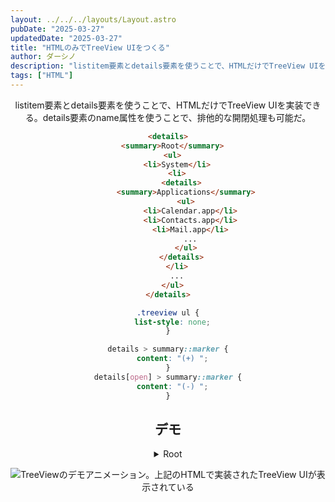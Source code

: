 ```yaml
---
layout: ../../../layouts/Layout.astro
pubDate: "2025-03-27"
updatedDate: "2025-03-27"
title: "HTMLのみでTreeView UIをつくる"
author: ダーシノ
description: "listitem要素とdetails要素を使うことで、HTMLだけでTreeView UIを実装できる。details要素のname属性を使うことで、排他的な開閉処理も可能だ。"
tags: ["HTML"]
---
```



<Header {...frontmatter} />

listitem要素とdetails要素を使うことで、HTMLだけでTreeView UIを実装できる。details要素のname属性を使うことで、排他的な開閉処理も可能だ。

```html
<details>
  <summary>Root</summary>
  <ul>
    <li>System</li>
    <li>
      <details>
        <summary>Applications</summary>
        <ul>
          <li>Calendar.app</li>
          <li>Contacts.app</li>
          <li>Mail.app</li>
          ...
        </ul>
      </details>
    </li>
    ...
  </ul>
</details>
```

```css
.treeview ul {
  list-style: none;
}

details > summary::marker {
  content: "(+) ";
}
details[open] > summary::marker {
  content: "(-) ";
}
```

## デモ

<section id="demo">
  <details class="treeview">
    <summary>Root</summary>
    <ul>
      <li>System</li>
      <li>
        <details>
          <summary>Applications</summary>
          <ul>
            <li>Calendar.app</li>
            <li>Contacts.app</li>
            <li>Mail.app</li>
          </ul>
        </details>
      </li>
      <li>
        <details>
          <summary>Users</summary>
          <ul>
            <li>root</li>
            <li>
              <details>
                <summary>user</summary>
                <ul>
                  <li>Applications</li>
                  <li>
                    <details>
                      <summary>Desktop</summary>
                      <ul>
                        <li>memo.txt</li>
                      </ul>
                    </details>
                  </li>
                  <li>
                    <details>
                      <summary>Documents</summary>
                      <ul>
                        <li>file.txt</li>
                        <li>image.png</li>
                      </ul>
                    </details>
                  </li>
                </ul>
              </details>
            </li>
          </ul>
        </details>
      </li>
    </ul>
  </details>
</section>

<style>{`
#demo {
  .treeview ul {
    list-style: none;
  }

  details > summary::marker {
    content: "(+) ";
  }
  details[open] > summary::marker {
    content: "(-) ";
  }
}

`}</style>


![TreeViewのデモアニメーション。上記のHTMLで実装されたTreeView UIが表示されている](./_treeview.gif)

